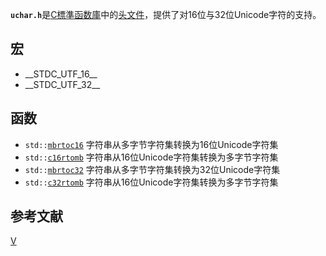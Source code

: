 {{lowercase|title=uchar.h}}
{{C_Standard_library}} <!-- to edit this template go to [[template:C_Standard_library|template:C_Standard_library]] -->
'''<code>uchar.h</code>'''是[[C標準函数庫|C標準函数庫]]中的[[头文件|头文件]]，提供了对16位与32位Unicode字符的支持。   
 
==宏==
*__STDC_UTF_16__
*__STDC_UTF_32__  
==函数==
*<code>std::[http://en.cppreference.com/w/cpp/string/multibyte/mbrtoc16 mbrtoc16]</code>   字符串从多字节字符集转换为16位Unicode字符集
*<code>std::[http://en.cppreference.com/w/cpp/string/multibyte/c16rtomb c16rtomb]</code>  字符串从16位Unicode字符集转换为多字节字符集
*<code>std::[http://en.cppreference.com/w/cpp/string/multibyte/mbrtoc32  mbrtoc32 ]</code>  字符串从多字节字符集转换为32位Unicode字符集
*<code>std::[http://en.cppreference.com/w/cpp/string/multibyte/c32rtomb c32rtomb]</code>  字符串从16位Unicode字符集转换为多字节字符集
==参考文献==
{{reflist}}
 

[[Category:C標準函式庫|V]]